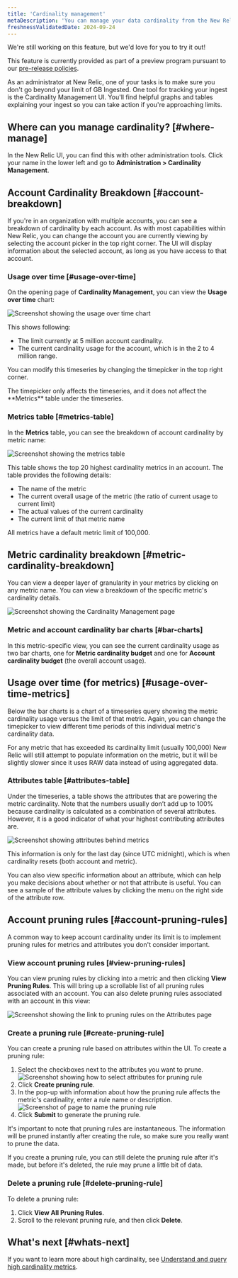 ```yaml
---
title: 'Cardinality management'
metaDescription: 'You can manage your data cardinality from the New Relic UI.'
freshnessValidatedDate: 2024-09-24
---
```


<Callout title="preview">
  We're still working on this feature, but we'd love for you to try it out!

  This feature is currently provided as part of a preview program pursuant to our [pre-release policies](/docs/licenses/license-information/referenced-policies/new-relic-pre-release-policy).
</Callout>

As an administrator at New Relic, one of your tasks is to make sure you don't go beyond your limit of GB Ingested. One tool for tracking your ingest is the Cardinality Management UI. You'll find helpful graphs and tables explaining your ingest so you can take action if you're approaching limits.

## Where can you manage cardinality? [#where-manage]

In the New Relic UI, you can find this with other administration tools. Click your name in the lower left and go to **Administration > Cardinality Management**.

## Account Cardinality Breakdown [#account-breakdown]

If you're in an organization with multiple accounts, you can see a breakdown of cardinality by each account. As with most capabilities within New Relic, you can change the account you are currently viewing by selecting the account picker in the top right corner. The UI will display information about the selected account, as long as you have access to that account. 

### Usage over time [#usage-over-time]

On the opening page of **Cardinality Management**, you can view the **Usage over time** chart:

<img
    title="Screenshot showing the usage over time chart"
    alt="Screenshot showing the usage over time chart"
    src="/images/apis-and-data_screenshot-crop_usage-over-time.webp"
/>

This shows following:

* The limit currently at 5 million account cardinality.
* The current cardinality usage for the account, which is in the 2 to 4 million range. 

You can modify this timeseries by changing the timepicker in the top right corner. 

<Callout variant="tip">
  The timepicker only affects the timeseries, and it does not affect the **Metrics** table under the timeseries.
</Callout>

### Metrics table [#metrics-table]

In the **Metrics** table, you can see the breakdown of account cardinality by metric name:

<img
    title="Screenshot showing the metrics table"
    alt="Screenshot showing the metrics table"
    src="/images/apis-and-data_screenshot-crop_metrics-table.webp"
/>

This table shows the top 20 highest cardinality metrics in an account. The table provides the following details:
* The name of the metric
* The current overall usage of the metric (the ratio of current usage to current limit)
* The actual values of the current cardinality
* The current limit of that metric name 

<Callout variant="tip">
  All metrics have a default metric limit of 100,000.
</Callout>

## Metric cardinality breakdown [#metric-cardinality-breakdown]

You can view a deeper layer of granularity in your metrics by clicking on any metric name. You can view a breakdown of the specific metric's cardinality details. 

<img
    title="Screenshot showing the Cardinality Management page"
    alt="Screenshot showing the Cardinality Management page"
    src="/images/apis-and-data_screenshot-crop_metric-cardinality-breakdown.webp"
/>

### Metric and account cardinality bar charts [#bar-charts]

In this metric-specific view, you can see the current cardinality usage as two bar charts, one for **Metric cardinality budget** and one for **Account cardinality budget** (the overall account usage). 

## Usage over time (for metrics) [#usage-over-time-metrics]

Below the bar charts is a chart of a timeseries query showing the metric cardinality usage versus the limit of that metric. Again, you can change the timepicker to view different time periods of this individual metric's cardinality data. 

<Callout variant="tip">
  For any metric that has exceeded its cardinality limit (usually 100,000) New Relic will still attempt to populate information on the metric, but it will be slightly slower since it uses RAW data instead of using aggregated data. 
</Callout>

### Attributes table [#attributes-table]

Under the timeseries, a table shows the attributes that are powering the metric cardinality. Note that the numbers usually don’t add up to 100% because cardinality is calculated as a combination of several attributes. However, it is a good indicator of what your highest contributing attributes are. 

<img
    title="Screenshot showing attributes behind metrics"
    alt="Screenshot showing attributes behind metrics"
    src="/images/apis-and-data_screenshot-crop_metric-attributes.webp"
/>

This information is only for the last day (since UTC midnight), which is when cardinality resets (both account and metric). 

You can also view specific information about an attribute, which can help you make decisions about whether or not that attribute is useful. You can see a sample of the attribute values by clicking the menu on the right side of the attribute row.


## Account pruning rules [#account-pruning-rules]

A common way to keep account cardinality under its limit is to implement pruning rules for metrics and attributes you don't consider important. 

### View account pruning rules [#view-pruning-rules]

You can view pruning rules by clicking into a metric and then clicking **View Pruning Rules**. This will bring up a scrollable list of all pruning rules associated with an account. You can also delete pruning rules associated with an account in this view:

<img
    title="Screenshot showing the link to pruning rules on the Attributes page"
    alt="Screenshot showing the link to pruning rules on the Attributes page"
    src="/images/apis-and-data_screenshot-crop_view-pruning-rules.webp"
/>


### Create a pruning rule [#create-pruning-rule]

You can create a pruning rule based on attributes within the UI. To create a pruning rule:

1. Select the checkboxes next to the attributes you want to prune. 
  <img
    title="Screenshot showing how to select attributes for pruning rule"
    alt="Screenshot showing how to select attributes for pruning rule"
    src="/images/apis-and-data_screenshot-crop_select-attributes-for-pruning-rule.webp"
  />
2. Click **Create pruning rule**.
3. In the pop-up with information about how the pruning rule affects the metric's cardinality, enter a rule name or description.
  <img
    title="Screenshot of page to name the pruning rule"
    alt="Screenshot of page to name the pruning rule"
    src="/images/apis-and-data_screenshot-crop_name-pruning-rule.webp"
  />
4. Click **Submit** to generate the pruning rule. 

It's important to note that pruning rules are instantaneous. The information will be pruned instantly after creating the rule, so make sure you really want to prune the data. 

If you create a pruning rule, you can still delete the pruning rule after it's made, but before it's deleted, the rule may prune a little bit of data. 

### Delete a pruning rule [#delete-pruning-rule]

To delete a pruning rule:

1. Click **View All Pruning Rules**.
2. Scroll to the relevant pruning rule, and then click **Delete**. 

## What's next [#whats-next]

If you want to learn more about high cardinality, see [Understand and query high cardinality metrics](/docs/data-apis/ingest-apis/metric-api/NRQL-high-cardinality-metrics/).

